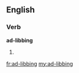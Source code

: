 ==English==

===Verb===
'''ad-libbing'''

# {{present participle of|[[ad-lib]]}}

[[fr:ad-libbing]]
[[my:ad-libbing]]